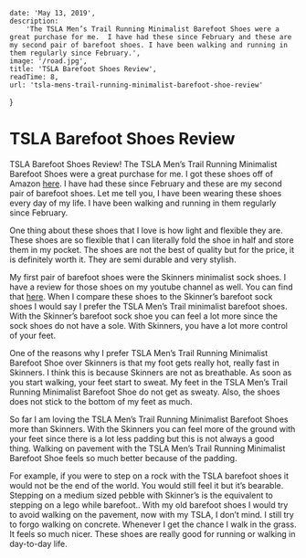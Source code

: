 
    date: 'May 13, 2019',
    description:
        'The TSLA Men’s Trail Running Minimalist Barefoot Shoes were a great purchase for me.  I have had these since February and these are my second pair of barefoot shoes. I have been walking and running in them regularly since February.',
    image: '/road.jpg',
    title: 'TSLA Barefoot Shoes Review',
    readTime: 8,
    url: 'tsla-mens-trail-running-minimalist-barefoot-shoe-review'
}

# TSLA Barefoot Shoes Review

TSLA Barefoot Shoes Review! The TSLA Men’s Trail Running Minimalist Barefoot Shoes were a great purchase for me. I got these shoes off of Amazon [here](https://amzn.to/2xnNxNP). I have had these since February and these are my second pair of barefoot shoes. Let me tell you, I have been wearing these shoes every day of my life. I have been walking and running in them regularly since February.

One thing about these shoes that I love is how light and flexible they are. These shoes are so flexible that I can literally fold the shoe in half and store them in my pocket. The shoes are not the best of quality but for the price, it is definitely worth it. They are semi durable and very stylish.

My first pair of barefoot shoes were the Skinners minimalist sock shoes. I have a review for those shoes on my youtube channel as well. You can find that [here](https://youtu.be/_O1BZg4WEOY). When I compare these shoes to the Skinner’s barefoot sock shoes I would say I prefer the TSLA Men’s Trail minimalist barefoot shoes. With the Skinner’s barefoot sock shoe you can feel a lot more since the sock shoes do not have a sole. With Skinners, you have a lot more control of your feet.

One of the reasons why I prefer TSLA Men’s Trail Running Minimalist Barefoot Shoe over Skinners is that my foot gets really hot, really fast in Skinners. I think this is because Skinners are not as breathable. As soon as you start walking, your feet start to sweat. My feet in the TSLA Men’s Trail Running Minimalist Barefoot Shoe do not get as sweaty. Also, the shoes does not stick to the bottom of my feet as much.

So far I am loving the TSLA Men’s Trail Running Minimalist Barefoot Shoes more than Skinners. With the Skinners you can feel more of the ground with your feet since there is a lot less padding but this is not always a good thing. Walking on pavement with the TSLA Men’s Trail Running Minimalist Barefoot Shoe feels so much better because of the padding.

For example, if you were to step on a rock with the TSLA barefoot shoes it would not be the end of the world. You would still feel it but it’s bearable. Stepping on a medium sized pebble with Skinner’s is the equivalent to stepping on a lego while barefoot.. With my old barefoot shoes I would try to avoid walking on the pavement, now with my TSLA, I don’t mind. I still try to forgo walking on concrete. Whenever I get the chance I walk in the grass. It feels so much nicer. These shoes are really good for running or walking in day-to-day life.

